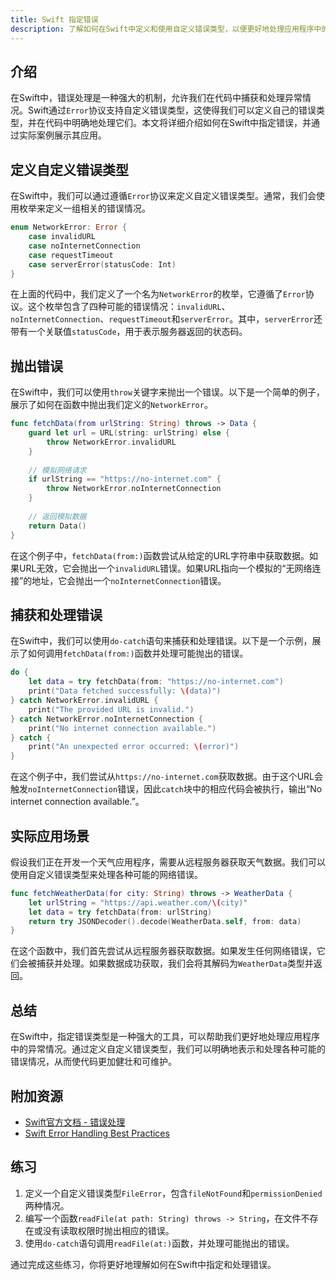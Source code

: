 ```yaml
---
title: Swift 指定错误
description: 了解如何在Swift中定义和使用自定义错误类型，以便更好地处理应用程序中的异常情况。
---
```


## 介绍

在Swift中，错误处理是一种强大的机制，允许我们在代码中捕获和处理异常情况。Swift通过`Error`协议支持自定义错误类型，这使得我们可以定义自己的错误类型，并在代码中明确地处理它们。本文将详细介绍如何在Swift中指定错误，并通过实际案例展示其应用。

## 定义自定义错误类型

在Swift中，我们可以通过遵循`Error`协议来定义自定义错误类型。通常，我们会使用枚举来定义一组相关的错误情况。

```swift
enum NetworkError: Error {
    case invalidURL
    case noInternetConnection
    case requestTimeout
    case serverError(statusCode: Int)
}
```

在上面的代码中，我们定义了一个名为`NetworkError`的枚举，它遵循了`Error`协议。这个枚举包含了四种可能的错误情况：`invalidURL`、`noInternetConnection`、`requestTimeout`和`serverError`。其中，`serverError`还带有一个关联值`statusCode`，用于表示服务器返回的状态码。

## 抛出错误

在Swift中，我们可以使用`throw`关键字来抛出一个错误。以下是一个简单的例子，展示了如何在函数中抛出我们定义的`NetworkError`。

```swift
func fetchData(from urlString: String) throws -> Data {
    guard let url = URL(string: urlString) else {
        throw NetworkError.invalidURL
    }
    
    // 模拟网络请求
    if urlString == "https://no-internet.com" {
        throw NetworkError.noInternetConnection
    }
    
    // 返回模拟数据
    return Data()
}
```

在这个例子中，`fetchData(from:)`函数尝试从给定的URL字符串中获取数据。如果URL无效，它会抛出一个`invalidURL`错误。如果URL指向一个模拟的“无网络连接”的地址，它会抛出一个`noInternetConnection`错误。

## 捕获和处理错误

在Swift中，我们可以使用`do-catch`语句来捕获和处理错误。以下是一个示例，展示了如何调用`fetchData(from:)`函数并处理可能抛出的错误。

```swift
do {
    let data = try fetchData(from: "https://no-internet.com")
    print("Data fetched successfully: \(data)")
} catch NetworkError.invalidURL {
    print("The provided URL is invalid.")
} catch NetworkError.noInternetConnection {
    print("No internet connection available.")
} catch {
    print("An unexpected error occurred: \(error)")
}
```

在这个例子中，我们尝试从`https://no-internet.com`获取数据。由于这个URL会触发`noInternetConnection`错误，因此`catch`块中的相应代码会被执行，输出“No internet connection available.”。

## 实际应用场景

假设我们正在开发一个天气应用程序，需要从远程服务器获取天气数据。我们可以使用自定义错误类型来处理各种可能的网络错误。

```swift
func fetchWeatherData(for city: String) throws -> WeatherData {
    let urlString = "https://api.weather.com/\(city)"
    let data = try fetchData(from: urlString)
    return try JSONDecoder().decode(WeatherData.self, from: data)
}
```

在这个函数中，我们首先尝试从远程服务器获取数据。如果发生任何网络错误，它们会被捕获并处理。如果数据成功获取，我们会将其解码为`WeatherData`类型并返回。

## 总结

在Swift中，指定错误类型是一种强大的工具，可以帮助我们更好地处理应用程序中的异常情况。通过定义自定义错误类型，我们可以明确地表示和处理各种可能的错误情况，从而使代码更加健壮和可维护。

## 附加资源

- [Swift官方文档 - 错误处理](https://docs.swift.org/swift-book/LanguageGuide/ErrorHandling.html)
- [Swift Error Handling Best Practices](https://www.swiftbysundell.com/articles/swifts-error-handling-system/)

## 练习

1. 定义一个自定义错误类型`FileError`，包含`fileNotFound`和`permissionDenied`两种情况。
2. 编写一个函数`readFile(at path: String) throws -> String`，在文件不存在或没有读取权限时抛出相应的错误。
3. 使用`do-catch`语句调用`readFile(at:)`函数，并处理可能抛出的错误。

通过完成这些练习，你将更好地理解如何在Swift中指定和处理错误。